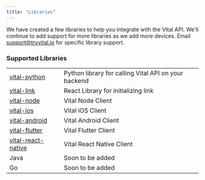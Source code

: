 ```yaml
---
title: "Libraries"
---
```


We have created a few libraries to help you integrate with the Vital API. We'll continue to add support for more libraries as we add more devices. Email [support@tryvital.io](mailto:support@tryvital.io) for specific library support.

### Supported Libraries

|                                                                      |                                                      |
| -------------------------------------------------------------------- | ---------------------------------------------------- |
| [vital-python](https://pypi.org/project/vital)                       | Python library for calling Vital API on your backend |
| [vital-link](https://www.npmjs.com/package/@tryvital/vital-link)     | React Library for initializing link                  |
| [vital-node](https://www.npmjs.com/package/@tryvital/vital-node)     | Vital Node Client                                    |
| [vital-ios](https://github.com/tryVital/vital-ios)                   | Vital iOS Client                                     |
| [vital-android](https://github.com/tryVital/vital-android)           | Vital Android Client                                 |
| [vital-flutter](https://github.com/tryVital/vital-flutter)           | Vital Flutter Client                                 |
| [vital-react-native](https://github.com/tryVital/vital-react-native) | Vital React Native Client                            |
| Java                                                                 | Soon to be added                                     |
| Go                                                                   | Soon to be added                                     |
